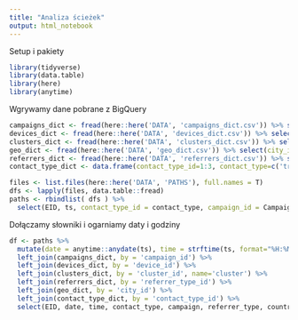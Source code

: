 ```yaml
---
title: "Analiza ścieżek"
output: html_notebook
---
```


Setup i pakiety
```r
library(tidyverse)
library(data.table)
library(here)
library(anytime)
```


Wgrywamy dane pobrane z BigQuery

```r
campaigns_dict <- fread(here::here('DATA', 'campaigns_dict.csv')) %>% select(campaign_id = id, campaign = name)
devices_dict <- fread(here::here('DATA', 'devices_dict.csv')) %>% select(device_id = id, device = name)
clusters_dict <- fread(here::here('DATA', 'clusters_dict.csv')) %>% select(cluster_id = id, cluster)
geo_dict <- fread(here::here('DATA', 'geo_dict.csv')) %>% select(city_id = cityId, city, country)
referrers_dict <- fread(here::here('DATA', 'referrers_dict.csv')) %>% select(referrer_type_id = id, referrer_type = ReferrerType)
contact_type_dict <- data.frame(contact_type_id=1:3, contact_type=c('trackingpoint', 'click', 'impression'))

files <- list.files(here::here('DATA', 'PATHS'), full.names = T)
dfs <- lapply(files, data.table::fread)
paths <- rbindlist( dfs ) %>%
  select(EID, ts, contact_type_id = contact_type, campaign_id = CampaignId, referrer_type_id = referrer_type, device_id = DeviceTypeId, city_id = city, cluster_id = cluster, conversion)
```

Dołączamy słowniki i ogarniamy daty i godziny

```r
df <- paths %>%
  mutate(date = anytime::anydate(ts), time = strftime(ts, format="%H:%M:%S")) %>%
  left_join(campaigns_dict, by = 'campaign_id') %>%
  left_join(devices_dict, by = 'device_id') %>%
  left_join(clusters_dict, by = 'cluster_id', name='cluster') %>%
  left_join(referrers_dict, by = 'referrer_type_id') %>%
  left_join(geo_dict, by = 'city_id') %>%
  left_join(contact_type_dict, by = 'contact_type_id') %>%
  select(EID, date, time, contact_type, campaign, referrer_type, country, city, device, cluster, conversion)
```


